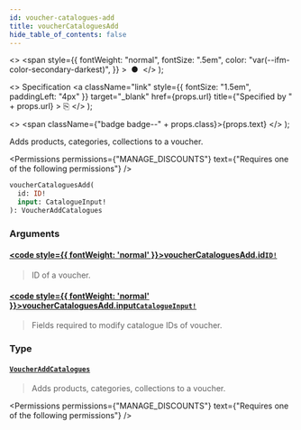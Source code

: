 ```yaml
---
id: voucher-catalogues-add
title: voucherCataloguesAdd
hide_table_of_contents: false
---
```


  <>
    <span
      style={{
        fontWeight: "normal",
        fontSize: ".5em",
        color: "var(--ifm-color-secondary-darkest)",
      }}
    >
      &nbsp;●&nbsp;
    </span>
  </>
);

  <>
    Specification
    <a
      className="link"
      style={{ fontSize: "1.5em", paddingLeft: "4px" }}
      target="\_blank"
      href={props.url}
      title={"Specified by " + props.url}
    >
      ⎘
    </a>
  </>
);

  <>
    <span className={"badge badge--" + props.class}>{props.text}</span>
  </>
);

Adds products, categories, collections to a voucher.

<Permissions
  permissions={"MANAGE_DISCOUNTS"}
  text={"Requires one of the following permissions"}
/>

```graphql
voucherCataloguesAdd(
  id: ID!
  input: CatalogueInput!
): VoucherAddCatalogues
```

### Arguments

#### [<code style={{ fontWeight: 'normal' }}>voucherCataloguesAdd.<b>id</b></code>](#)<Bullet />[`ID!`](../../../api-reference/miscellaneous/scalars/id) <Badge class="secondary" text="non-null"/> <Badge class="secondary" text="scalar"/>

> ID of a voucher.

#### [<code style={{ fontWeight: 'normal' }}>voucherCataloguesAdd.<b>input</b></code>](#)<Bullet />[`CatalogueInput!`](../../../api-reference/discounts/inputs/catalogue-input) <Badge class="secondary" text="non-null"/> <Badge class="secondary" text="input"/>

> Fields required to modify catalogue IDs of voucher.

### Type

#### [`VoucherAddCatalogues`](../../../api-reference/discounts/objects/voucher-add-catalogues) <Badge class="secondary" text="object"/>

> Adds products, categories, collections to a voucher.

<Permissions
  permissions={"MANAGE_DISCOUNTS"}
  text={"Requires one of the following permissions"}
/>

>

